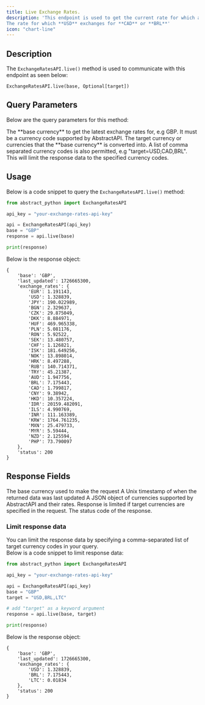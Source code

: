 ```yaml
---
title: Live Exchange Rates.
description: 'This endpoint is used to get the current rate for which a base currency exchanges with other currencies. For example,
The rate for which **USD** exchanges for **CAD** or **BRL**'
icon: "chart-line"
---
```


## Description

The `ExchangeRatesAPI.live()` method is used to communicate with this endpoint as seen below:

`ExchangeRatesAPI.live(base, Optional[target])`

## Query Parameters
Below are the query parameters for this method:

<ParamField path="base" type="string" required>
The **base currency** to get the latest exchange rates for, e.g GBP. 
It must be a currency code supported by AbstractAPI.
</ParamField>

<ParamField path="target" type="string">
The target currency or currencies that the **base currency** is converted into.
A list of comma separated currency codes is also permitted, e.g "target=USD,CAD,BRL". 
This will limit the response data to the specified currency codes.
</ParamField>

## Usage
Below is a code snippet to query the `ExchangeRatesAPI.live()` method:

```python
from abstract_python import ExchangeRatesAPI

api_key = "your-exchange-rates-api-key"

api = ExchangeRatesAPI(api_key)
base = "GBP"
response = api.live(base)

print(response)

```

Below is the response object:

```
{
    'base': 'GBP', 
    'last_updated': 1726665300, 
    'exchange_rates': {
        'EUR': 1.191143, 
        'USD': 1.328839, 
        'JPY': 190.022989, 
        'BGN': 2.329637, 
        'CZK': 29.875049, 
        'DKK': 8.884971, 
        'HUF': 469.965338, 
        'PLN': 5.081176,
        'RON': 5.92522,
        'SEK': 13.480757, 
        'CHF': 1.126821, 
        'ISK': 181.649256, 
        'NOK': 13.898014, 
        'HRK': 8.497288, 
        'RUB': 140.714371, 
        'TRY': 45.21387, 
        'AUD': 1.947756, 
        'BRL': 7.175443, 
        'CAD': 1.799817, 
        'CNY': 9.38942, 
        'HKD': 10.357224, 
        'IDR': 20159.482091, 
        'ILS': 4.990769, 
        'INR': 111.163389, 
        'KRW': 1764.761235, 
        'MXN': 25.479733, 
        'MYR': 5.59444, 
        'NZD': 2.125594, 
        'PHP': 73.790097
    }, 
    'status': 200
}
```

## Response Fields

<ResponseField name="base" type="String">
The base currency used to make the request
</ResponseField>

<ResponseField name="last_updated" type="Integer">
A Unix timestamp of when the returned data was last updated
</ResponseField>

<ResponseField name="exchange_rates" type="Object">
A JSON object of currencies supported by AbstractAPI and their rates. Response is limited if target currencies are specified in the request.
</ResponseField>

<ResponseField name="status" type="Integer">
The status code of the response.
</ResponseField>

### Limit response data

You can limit the response data by specifying a comma-separated list of target currency codes in your query.  
Below is a code snippet to limit response data:

```python
from abstract_python import ExchangeRatesAPI

api_key = "your-exchange-rates-api-key"

api = ExchangeRatesAPI(api_key)
base = "GBP"
target = "USD,BRL,LTC"

# add "target" as a keyword argument
response = api.live(base, target)

print(response)

```

Below is the response object:

```
{
    'base': 'GBP', 
    'last_updated': 1726665300, 
    'exchange_rates': {
        'USD': 1.328839, 
        'BRL': 7.175443, 
        'LTC': 0.01834
    }, 
    'status': 200
}
```
